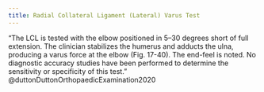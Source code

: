```yaml
---
title: Radial Collateral Ligament (Lateral) Varus Test
---
```



"The LCL is tested with the elbow positioned in 5–30 degrees short of full extension. The clinician stabilizes the humerus and adducts the ulna, producing a varus force at the elbow (Fig. 17-40). The end-feel is noted. No diagnostic accuracy studies have been performed to determine the sensitivity or specificity of this test." @duttonDuttonOrthopaedicExamination2020 
